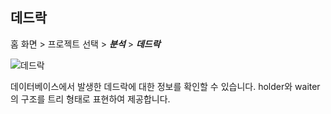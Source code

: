 ## 데드락

홈 화면 > 프로젝트 선택 > ***분석*** > ***데드락***

![데드락](/img/analysis-deadlock.png)

데이터베이스에서 발생한 데드락에 대한 정보를 확인할 수 있습니다. holder와 waiter의 구조를 트리 형태로 표현하여 제공합니다.

<!-- 
:::note
이 기능은 **Mysql**, **MariaDB**를 사용하는 플랫폼에서만 지원합니다.
:::
-->
